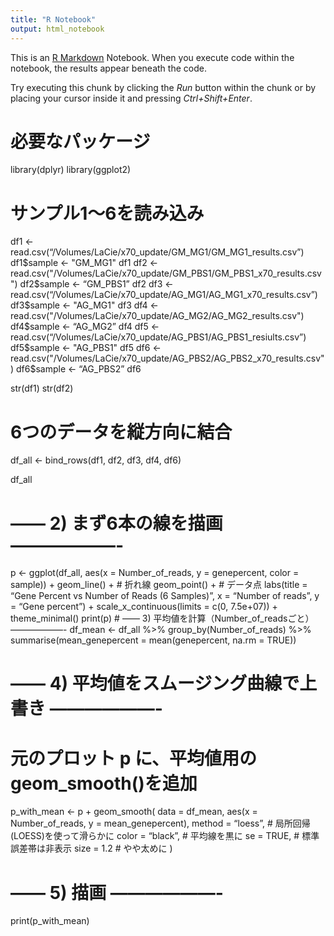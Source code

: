 ---
title: "R Notebook"
output: html_notebook
---

This is an [R Markdown](http://rmarkdown.rstudio.com) Notebook. When you execute code within the notebook, the results appear beneath the code. 

Try executing this chunk by clicking the *Run* button within the chunk or by placing your cursor inside it and pressing *Ctrl+Shift+Enter*. 

# 必要なパッケージ
library(dplyr)
library(ggplot2)

# サンプル1～6を読み込み
df1 <- read.csv("/Volumes/LaCie/x70_update/GM_MG1/GM_MG1_results.csv")
df1$sample <- "GM_MG1"
df1
df2 <- read.csv("/Volumes/LaCie/x70_update/GM_PBS1/GM_PBS1_x70_results.csv")
df2$sample <- "GM_PBS1"
df2
df3 <- read.csv("/Volumes/LaCie/x70_update/AG_MG1/AG_MG1_x70_results.csv")
df3$sample <- "AG_MG1"
df3
df4 <- read.csv("/Volumes/LaCie/x70_update/AG_MG2/AG_MG2_results.csv")
df4$sample <- "AG_MG2"
df4
df5 <- read.csv("/Volumes/LaCie/x70_update/AG_PBS1/AG_PBS1_resiults.csv")
df5$sample <- "AG_PBS1"
df5
df6 <- read.csv("/Volumes/LaCie/x70_update/AG_PBS2/AG_PBS2_x70_results.csv")
df6$sample <- "AG_PBS2"
df6

str(df1)
str(df2)

# 6つのデータを縦方向に結合
df_all <- bind_rows(df1, df2, df3, df4, df6)

df_all


# ------ 2) まず6本の線を描画 -------------------
p <- ggplot(df_all, aes(x = Number_of_reads, y = genepercent, color = sample)) +
  geom_line() +            # 折れ線
  geom_point() +           # データ点
  labs(title = "Gene Percent vs Number of Reads (6 Samples)",
       x = "Number of reads",
       y = "Gene percent") +
  scale_x_continuous(limits = c(0, 7.5e+07)) +
  theme_minimal()
print(p)
# ------ 3) 平均値を計算（Number_of_readsごと） -------------------
df_mean <- df_all %>%
  group_by(Number_of_reads) %>%
  summarise(mean_genepercent = mean(genepercent, na.rm = TRUE))

# ------ 4) 平均値をスムージング曲線で上書き -------------------
# 元のプロット p に、平均値用のgeom_smooth()を追加
p_with_mean <- p +
  geom_smooth(
    data = df_mean,
    aes(x = Number_of_reads, y = mean_genepercent),
    method = "loess",  # 局所回帰(LOESS)を使って滑らかに
    color = "black",   # 平均線を黒に
    se = TRUE,        # 標準誤差帯は非表示
    size = 1.2         # やや太めに
  )

# ------ 5) 描画 -------------------
print(p_with_mean)
